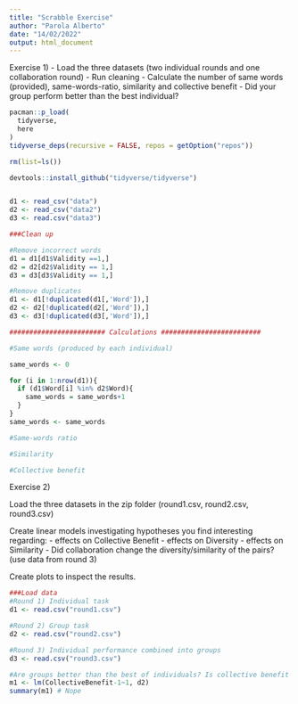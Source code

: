 ---
title: "Scrabble Exercise"
author: "Parola Alberto"
date: "14/02/2022"
output: html_document
---


Exercise 1) 
- Load the three datasets (two individual rounds and one collaboration round)
- Run cleaning 
- Calculate the number of same words (provided), same-words-ratio, similarity and collective benefit 
- Did your group perform better than the best individual? 

```{r}

pacman::p_load(
  tidyverse,
  here
)
tidyverse_deps(recursive = FALSE, repos = getOption("repos"))

rm(list=ls())

devtools::install_github("tidyverse/tidyverse")


d1 <- read_csv("data")
d2 <- read_csv("data2")
d3 <- read.csv("data3")

###Clean up 

#Remove incorrect words 
d1 = d1[d1$Validity ==1,]
d2 = d2[d2$Validity == 1,]
d3 = d3[d3$Validity == 1,]

#Remove duplicates 
d1 <- d1[!duplicated(d1[,'Word']),]
d2 <- d2[!duplicated(d2[,'Word']),]
d3 <- d3[!duplicated(d3[,'Word']),]

######################## Calculations #########################

#Same words (produced by each individual)

same_words <- 0

for (i in 1:nrow(d1)){
  if (d1$Word[i] %in% d2$Word){
    same_words = same_words+1
  }
}
same_words <- same_words

#Same-words ratio 

#Similarity 

#Collective benefit 


```


Exercise 2) 

Load the three datasets in the zip folder (round1.csv, round2.csv, round3.csv)

Create linear models investigating hypotheses you find interesting regarding: 
 - effects on Collective Benefit 
 - effects on Diversity 
 - effects on Similarity 
 - Did collaboration change the diversity/similarity of the pairs? (use data from round 3)

Create plots to inspect the results.  

```{r setup, include=FALSE}
###Load data 
#Round 1) Individual task 
d1 <- read.csv("round1.csv")

#Round 2) Group task 
d2 <- read.csv("round2.csv")

#Round 3) Individual performance combined into groups 
d3 <- read.csv("round3.csv")

#Are groups better than the best of individuals? Is collective benefit > 1?
m1 <- lm(CollectiveBenefit-1~1, d2)
summary(m1) # Nope

```



